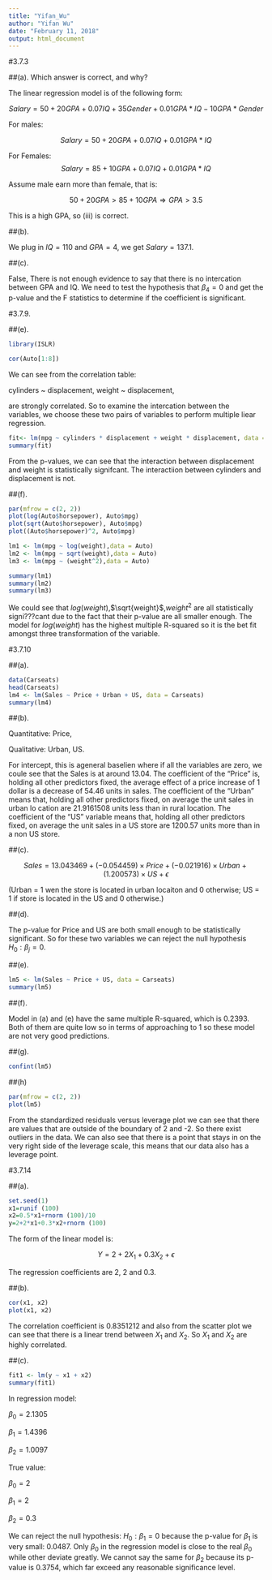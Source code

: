 ---
title: "Yifan_Wu"
author: "Yifan Wu"
date: "February 11, 2018"
output: html_document
---

#3.7.3

##(a). Which answer is correct, and why? 


The linear regression model is of the following form: 

$$
Salary = 50 +20GPA+0.07IQ+35Gender+0.01GPA*IQ-10GPA*Gender
$$

For males: 

$$
Salary = 50 +20GPA+0.07IQ+0.01GPA*IQ
$$

For Females: 
$$
Salary = 85 + 10 GPA + 0.07IQ + 0.01GPA*IQ
$$

Assume male earn more than female, that is:

$$
50 + 20GPA > 85 + 10 GPA \Rightarrow GPA > 3.5 
$$

This is a high GPA, so (iii) is correct. 

##(b). 

We plug in $IQ=110$ and $GPA=4$, we get $Salary = 137.1$. 

##(c). 

False, There is not enough evidence to say that there is no intercation between GPA and IQ. We need to test the hypothesis that $\beta_{4} = 0$ and get the p-value and the F statistics to determine if the coefficient is significant. 


#3.7.9. 

##(e). 

```{r}
library(ISLR)

cor(Auto[1:8])
```

We can see from the correlation table: 

cylinders ~ displacement, 
weight ~ displacement, 

are strongly correlated. So to examine the intercation between the variables, we choose these two pairs of variables to perform multiple liear regression. 

```{r}
fit<- lm(mpg ~ cylinders * displacement + weight * displacement, data = Auto[, 1:8])
summary(fit)

```

From the p-values, we can see that the interaction between displacement and weight is statistically signifcant. The interactiion between cylinders and displacement is not.

##(f). 

```{r}
par(mfrow = c(2, 2))
plot(log(Auto$horsepower), Auto$mpg)
plot(sqrt(Auto$horsepower), Auto$mpg)
plot((Auto$horsepower)^2, Auto$mpg)

lm1 <- lm(mpg ~ log(weight),data = Auto) 
lm2 <- lm(mpg ~ sqrt(weight),data = Auto) 
lm3 <- lm(mpg ~ (weight^2),data = Auto) 

summary(lm1)
summary(lm2)
summary(lm3)
```

We could see that $log(weight)$,$\sqrt{weight}$,$weight^2$ are all statistically signi???cant due to the fact that their p-value are all smaller enough. The model for $log(weight)$ has the highest multiple R-squared so it is the bet fit amongst three transformation of the variable.


#3.7.10

##(a). 

```{r}
data(Carseats) 
head(Carseats)
lm4 <- lm(Sales ~ Price + Urban + US, data = Carseats) 
summary(lm4)
```


##(b). 

Quantitative: Price, 

Qualitative: Urban, US. 

For intercept, this is ageneral baselien where if all the variables are zero, we coule see that the Sales is at around 13.04. The coefficient of the "Price" is, holding all other predictors fixed, the average effect of a price increase of 1 dollar is a decrease of 54.46 units in sales. The coefficient of the "Urban" means that, holding all other predictors fixed, on average the unit sales in urban lo cation are 21.9161508 units less than in rural location. The coefficient of the "US" variable means that, holding  all other predictors fixed, on average the unit sales in a US store are 1200.57 units more than in a non US store.


##(c). 


$$
Sales = 13.043469 + (-0.054459)\times Price + (-0.021916)\times Urban + (1.200573)\times US + \epsilon
$$

(Urban = 1 wen the store is located in urban locaiton and 0 otherwise; US = 1 if store is located in the US and 0 otherwise.)


##(d). 

The p-value for Price and US are both small enough to be statistically significant. So for these two variables we can reject the null hypothesis $H_{0}:\beta_{j}=0$.



##(e). 

```{r}
lm5 <- lm(Sales ~ Price + US, data = Carseats) 
summary(lm5)
```

##(f). 

Model in (a) and (e) have the same multiple R-squared, which is 0.2393. Both of them are quite low so in terms of approaching to 1 so these model are not very good predictions. 

##(g). 


```{r}
confint(lm5)
```

##(h)

```{r}
par(mfrow = c(2, 2)) 
plot(lm5)
```

From the standardized residuals versus leverage plot we can see that there are values that are outside of the boundary of 2 and -2. So there exist outliers in the data. We can also see that there is a point that stays in on the very right side of the leverage scale, this means that our data also has a leverage point. 

#3.7.14 

##(a). 

```{r}
set.seed(1)
x1=runif (100)
x2=0.5*x1+rnorm (100)/10 
y=2+2*x1+0.3*x2+rnorm (100)
```

The form of the linear model is:

$$
Y = 2 +2X_{1} +0.3X_{2} + \epsilon
$$

The regression coefficients are 2, 2 and 0.3. 

##(b). 

```{r}
cor(x1, x2)
plot(x1, x2)
```

The correlation coefficient is 0.8351212 and also from the scatter plot we can see that there is a linear trend between $X_{1}$ and $X_{2}$. So $X_{1}$ and $X_{2}$ are highly correlated. 

##(c). 

```{r}
fit1 <- lm(y ~ x1 + x2)
summary(fit1)
```

In regression model: 

$\beta_{0} = 2.1305$

$\beta_{1} = 1.4396$

$\beta_{2} = 1.0097$

True value: 

$\beta_{0} = 2$

$\beta_{1} = 2$

$\beta_{2} = 0.3$

We can reject the null hypothesis: $H_{0}: \beta_{1} = 0$ because the p-value for $\beta_{1}$ is very small: 0.0487. 
Only $\beta_{0}$ in the regression model is close to the real $\beta_{0}$ while other deviate greatly. We cannot say the same for $\beta_{2}$ because its p-value is 0.3754, which far exceed any reasonable significance level. 


























































